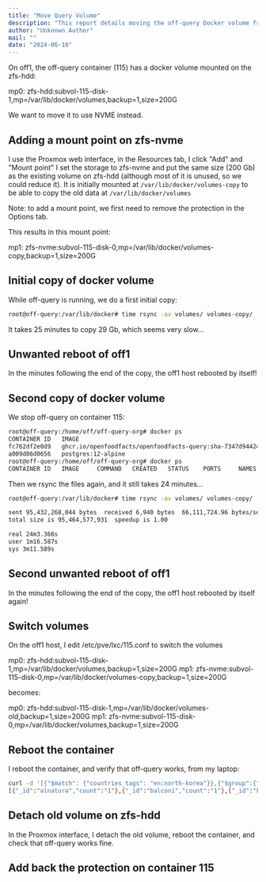 ```yaml
---
title: "Move Query Volume"
description: "This report details moving the off-query Docker volume from ZFS-HDD to NVME on off1. It covers the process of adding a new mount point, copying data, troubleshooting unexpected reboots, and switching volumes to improve performance and reliability for the off-query service."
author: "Unknown Author"
mail: ""
date: "2024-06-10"
---
```


On off1, the off-query container (115) has a docker volume mounted on the zfs-hdd:

mp0: zfs-hdd:subvol-115-disk-1,mp=/var/lib/docker/volumes,backup=1,size=200G

We want to move it to use NVME instead.

## Adding a mount point on zfs-nvme

I use the Proxmox web interface, in the Resources tab, I click "Add" and "Mount point"
I set the storage to zfs-nvme and put the same size (200 Gb) as the existing volume on zfs-hdd (although most of it is unused, so we could reduce it).
It is initially mounted at `/var/lib/docker/volumes-copy` to be able to copy the old data at `/var/lib/docker/volumes`

Note: to add a mount point, we first need to remove the protection in the Options tab.

This results in this mount point:

mp1: zfs-nvme:subvol-115-disk-0,mp=/var/lib/docker/volumes-copy,backup=1,size=200G

## Initial copy of docker volume

While off-query is running, we do a first initial copy:

```bash
root@off-query:/var/lib/docker# time rsync -av volumes/ volumes-copy/ --delete
```

It takes 25 minutes to copy 29 Gb, which seems very slow...

## Unwanted reboot of off1

In the minutes following the end of the copy, the off1 host rebooted by itself!

## Second copy of docker volume

We stop off-query on container 115:

```bash
root@off-query:/home/off/off-query-org# docker ps
CONTAINER ID   IMAGE                                                                                    COMMAND                  CREATED      STATUS          PORTS                                       NAMES
fc762df2e0d9   ghcr.io/openfoodfacts/openfoodfacts-query:sha-7347d944245cc17af4a87b3e704e01c1d0aa7575   "docker-entrypoint.s…"   6 days ago   Up 40 minutes   0.0.0.0:5511->5510/tcp, :::5511->5510/tcp   off-query-query-1
a009d86d0656   postgres:12-alpine                                                                       "docker-entrypoint.s…"   6 days ago   Up 50 minutes   5432/tcp                                    off-query-query_postgres-1
root@off-query:/home/off/off-query-org# docker ps
CONTAINER ID   IMAGE     COMMAND   CREATED   STATUS    PORTS     NAMES
```

Then we rsync the files again, and it still takes 24 minutes...

```bash
root@off-query:/var/lib/docker# time rsync -av volumes/ volumes-copy/ --delete

sent 95,432,268,044 bytes  received 6,940 bytes  66,111,724.96 bytes/sec
total size is 95,464,577,931  speedup is 1.00

real 24m3.366s
user 1m16.587s
sys 3m11.589s
```

## Second unwanted reboot of off1

In the minutes following the end of the copy, the off1 host rebooted by itself again!

## Switch volumes

On the off1 host, I edit /etc/pve/lxc/115.conf to switch the volumes

mp0: zfs-hdd:subvol-115-disk-1,mp=/var/lib/docker/volumes,backup=1,size=200G
mp1: zfs-nvme:subvol-115-disk-0,mp=/var/lib/docker/volumes-copy,backup=1,size=200G

becomes:

mp0: zfs-hdd:subvol-115-disk-1,mp=/var/lib/docker/volumes-old,backup=1,size=200G
mp1: zfs-nvme:subvol-115-disk-0,mp=/var/lib/docker/volumes,backup=1,size=200G

## Reboot the container

I reboot the container, and verify that off-query works, from my laptop:

```bash
curl -d '[{"$match": {"countries_tags": "en:north-korea"}},{"$group":{"_id":"$brands_tags"}}]' -H "Content-Type: application/json" http://10.1.0.103:16001/select
[{"_id":"alnatura","count":"1"},{"_id":"balconi","count":"1"},{"_id":"beretta","count":"1"},{"_id":"frankly-juice","count":"1"},{"_id":"great-value","count":"1"},{"_id":"hungry-planet","count":"1"},{"_id":"jinga","count":"1"},{"_id":"tost","count":"1"},{"_id":"u","count":"1"}]
```

## Detach old volume on zfs-hdd

In the Proxmox interface, I detach the old volume, reboot the container, and check that off-query works fine.

## Add back the protection on container 115